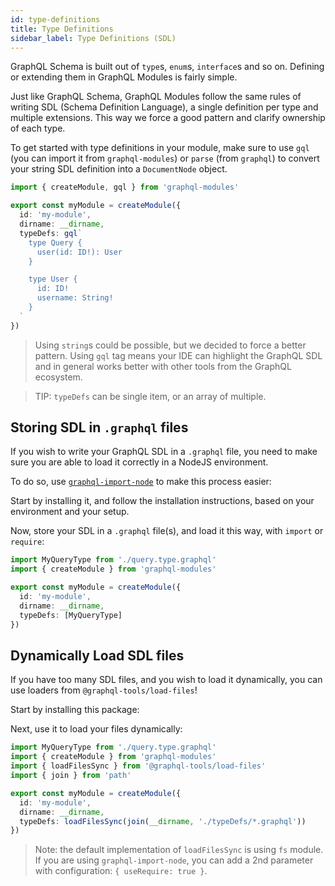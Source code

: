 ```yaml
---
id: type-definitions
title: Type Definitions
sidebar_label: Type Definitions (SDL)
---
```


GraphQL Schema is built out of `type`s, `enum`s, `interface`s and so on. Defining or extending them in GraphQL Modules is fairly simple.

Just like GraphQL Schema, GraphQL Modules follow the same rules of writing SDL (Schema Definition Language), a single definition per type and multiple extensions. This way we force a good pattern and clarify ownership of each type.

To get started with type definitions in your module, make sure to use `gql` (you can import it from `graphql-modules`) or `parse` (from `graphql`) to convert your string SDL definition into a `DocumentNode` object.

```ts
import { createModule, gql } from 'graphql-modules'

export const myModule = createModule({
  id: 'my-module',
  dirname: __dirname,
  typeDefs: gql`
    type Query {
      user(id: ID!): User
    }

    type User {
      id: ID!
      username: String!
    }
  `
})
```

> Using `string`s could be possible, but we decided to force a better pattern. Using `gql` tag means your IDE can highlight the GraphQL SDL and in general works better with other tools from the GraphQL ecosystem.

> TIP: `typeDefs` can be single item, or an array of multiple.

## Storing SDL in `.graphql` files

If you wish to write your GraphQL SDL in a `.graphql` file, you need to make sure you are able to load it correctly in a NodeJS environment.

To do so, use [`graphql-import-node`](https://github.com/ardatan/graphql-import-node) to make this process easier:

Start by installing it, and follow the installation instructions, based on your environment and your setup.

Now, store your SDL in a `.graphql` file(s), and load it this way, with `import` or `require`:

```ts
import MyQueryType from './query.type.graphql'
import { createModule } from 'graphql-modules'

export const myModule = createModule({
  id: 'my-module',
  dirname: __dirname,
  typeDefs: [MyQueryType]
})
```

## Dynamically Load SDL files

If you have too many SDL files, and you wish to load it dynamically, you can use loaders from `@graphql-tools/load-files`!

Start by installing this package:

<PackageInstall packages="@graphql-tools/load-files" />

Next, use it to load your files dynamically:

```ts
import MyQueryType from './query.type.graphql'
import { createModule } from 'graphql-modules'
import { loadFilesSync } from '@graphql-tools/load-files'
import { join } from 'path'

export const myModule = createModule({
  id: 'my-module',
  dirname: __dirname,
  typeDefs: loadFilesSync(join(__dirname, './typeDefs/*.graphql'))
})
```

> Note: the default implementation of `loadFilesSync` is using `fs` module. If you are using `graphql-import-node`, you can add a 2nd parameter with configuration: `{ useRequire: true }`.
